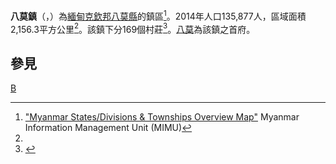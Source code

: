 {{Infobox settlement
|name =八莫鎮
|native_name = {{lang|my|ဗန်းမော်မြို့နယ်}}
|settlement_type = [[八莫縣|八莫縣]]鎮區
|image_skyline = 
|image_map = 
|mapsize = 
|map_caption = 
|pushpin_label_position = bottom
|pushpin_map = Burma
|pushpin_map_caption =八莫鎮在緬甸的位置
|seat = [[八莫|八莫]]
|seat_type = 首府
|subdivision_type = 國家
|subdivision_name = {{flag|Burma}}
|subdivision_type1 = [[缅甸行政区划|省邦]]
|subdivision_name1 = [[克欽邦|克欽邦]]
|subdivision_type2 = [[縣_(緬甸)|縣]]
|subdivision_name2 = [[八莫縣|八莫縣]]
|area_total_km2 = 2,156.3
|population_footnotes =<ref name="citypopulation">[http://www.citypopulation.de/php/myanmar-admin.php MYANMAR: Administrative Division] {{Wayback|url=http://www.citypopulation.de/php/myanmar-admin.php |date=20151117024737 }}. Citypopulation. 2015-11-22</ref>
|population = 135,877
|population_as_of = 2014
|population_density_km2 = 63.01
|coordinates_display = inline,title
|coordinates_region = MM
|latNS = N
|latd = 24
|latm = 16
|lats = 00
|longEW = E
|longd = 97
|longm = 14
|longs = 00
|elevation_ft = 
|elevation_m = 
|timezone = [[Myanmar_Standard_Time|MST]]
|utc_offset = +6:30
|website =
}}

'''八莫鎮'''（{{lang-my|ဗန်းမော်မြို့နယ်}}，{{lang-en|Bhamo Township}}）為[[緬甸|緬甸]][[克欽邦|克欽邦]][[八莫縣|八莫縣]]的鎮區<ref name="MIMU001">[http://www.burmalibrary.org/docs6/MIMU001_A3_SD%20&%20Township%20Overview.pdf "Myanmar States/Divisions & Townships Overview Map"] {{Wayback|url=http://www.burmalibrary.org/docs6/MIMU001_A3_SD%20%26%20Township%20Overview.pdf |date=20101203160828 }} Myanmar Information Management Unit (MIMU)</ref>。2014年人口135,877人，區域面積2,156.3平方公里<ref name=citypopulation/>。該鎮下分169個村莊<ref>{{Cite web |url=http://www.maplandia.com/burma/kachin/bhamo/ |title=Maplandia world maps gazetteer |accessdate=2015-11-22 |archive-date=2020-04-06 |archive-url=https://web.archive.org/web/20200406114159/http://www.maplandia.com/burma/kachin/bhamo/ |dead-url=no }}</ref>。[[八莫|八莫]]為該鎮之首府。

==參見==
{{Reflist}}

{{克钦邦行政区划|state=collapsed}}

[[Category:克欽邦鎮區|B]]

{{Burma-geo-stub}}